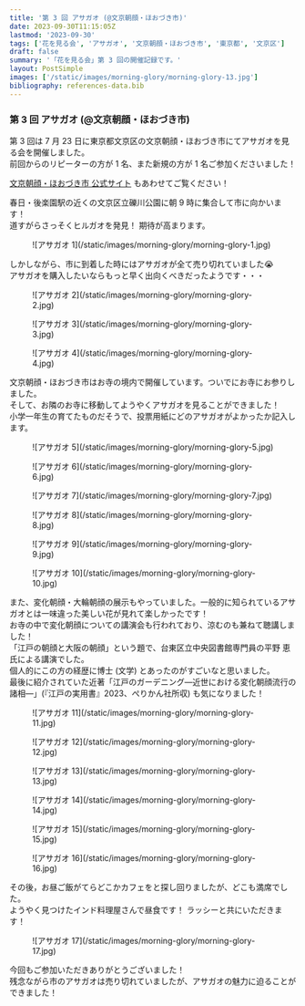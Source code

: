 ```yaml
---
title: '第 3 回 アサガオ (@文京朝顔・ほおづき市)'
date: 2023-09-30T11:15:05Z
lastmod: '2023-09-30'
tags: ['花を見る会', 'アサガオ', '文京朝顔・ほおづき市', '東京都', '文京区']
draft: false
summary: '「花を見る会」第 3 回の開催記録です。'
layout: PostSimple
images: ['/static/images/morning-glory/morning-glory-13.jpg']
bibliography: references-data.bib
---
```


### 第 3 回 アサガオ (@文京朝顔・ほおづき市)

第 3 回は 7 月 23 日に東京都文京区の文京朝顔・ほおづき市にてアサガオを見る会を開催しました。<br />
前回からのリピーターの方が 1 名、また新規の方が 1 名ご参加くださいました！

[文京朝顔・ほおづき市 公式サイト](https://www.city.bunkyo.lg.jp/bunka/kanko/event/matsuri/asagao.html) もあわせてご覧ください！

春日・後楽園駅の近くの文京区立礫川公園に朝 9 時に集合して市に向かいます！<br />
道すがらさっそくヒルガオを発見！ 期待が高まります。

<div className="-mx-2 flex flex-wrap overflow-hidden xl:-mx-2">
  <figure className="my-1 w-full overflow-hidden px-2 xl:my-1 xl:w-1/2 xl:px-2">
    ![アサガオ 1](/static/images/morning-glory/morning-glory-1.jpg)
  </figure>
</div>

しかしながら、市に到着した時にはアサガオが全て売り切れていました😭<br />
アサガオを購入したいならもっと早く出向くべきだったようです・・・

<div className="-mx-2 flex flex-wrap overflow-hidden xl:-mx-2">
  <figure className="my-1 w-full overflow-hidden px-2 xl:my-1 xl:w-1/2 xl:px-2">
    ![アサガオ 2](/static/images/morning-glory/morning-glory-2.jpg)
  </figure>
  <figure className="my-1 w-full overflow-hidden px-2 xl:my-1 xl:w-1/2 xl:px-2">
    ![アサガオ 3](/static/images/morning-glory/morning-glory-3.jpg)
  </figure>
  <figure className="my-1 w-full overflow-hidden px-2 xl:my-1 xl:w-1/2 xl:px-2">
    ![アサガオ 4](/static/images/morning-glory/morning-glory-4.jpg)
  </figure>
</div>

文京朝顔・ほおづき市はお寺の境内で開催しています。ついでにお寺にお参りしました。<br />
そして、お隣のお寺に移動してようやくアサガオを見ることができました！ <br />
小学一年生の育てたものだそうで、投票用紙にどのアサガオがよかったか記入します。

<div className="-mx-2 flex flex-wrap overflow-hidden xl:-mx-2">
  <figure className="my-1 w-full overflow-hidden px-2 xl:my-1 xl:w-1/2 xl:px-2">
    ![アサガオ 5](/static/images/morning-glory/morning-glory-5.jpg)
  </figure>
  <figure className="my-1 w-full overflow-hidden px-2 xl:my-1 xl:w-1/2 xl:px-2">
    ![アサガオ 6](/static/images/morning-glory/morning-glory-6.jpg)
  </figure>
  <figure className="my-1 w-full overflow-hidden px-2 xl:my-1 xl:w-1/2 xl:px-2">
    ![アサガオ 7](/static/images/morning-glory/morning-glory-7.jpg)
  </figure>
  <figure className="my-1 w-full overflow-hidden px-2 xl:my-1 xl:w-1/2 xl:px-2">
    ![アサガオ 8](/static/images/morning-glory/morning-glory-8.jpg)
  </figure>
  <figure className="my-1 w-full overflow-hidden px-2 xl:my-1 xl:w-1/2 xl:px-2">
    ![アサガオ 9](/static/images/morning-glory/morning-glory-9.jpg)
  </figure>
  <figure className="my-1 w-full overflow-hidden px-2 xl:my-1 xl:w-1/2 xl:px-2">
    ![アサガオ 10](/static/images/morning-glory/morning-glory-10.jpg)
  </figure>
</div>

また、変化朝顔・大輪朝顔の展示もやっていました。一般的に知られているアサガオとは一味違った美しい花が見れて楽しかったです！<br />
お寺の中で変化朝顔についての講演会も行われており、涼むのも兼ねて聴講しました！<br />
「江戸の朝顔と大阪の朝顔」という題で、台東区立中央図書館専門員の平野 恵氏による講演でした。<br />
個人的にこの方の経歴に博士 (文学) とあったのがすごいなと思いました。<br />
最後に紹介されていた近著「江戸のガーデニング—近世における変化朝顔流行の諸相—」(『江戸の実用書』2023、ぺりかん社所収) も気になりました！

<div className="-mx-2 flex flex-wrap overflow-hidden xl:-mx-2">
  <figure className="my-1 w-full overflow-hidden px-2 xl:my-1 xl:w-1/2 xl:px-2">
    ![アサガオ 11](/static/images/morning-glory/morning-glory-11.jpg)
  </figure>
  <figure className="my-1 w-full overflow-hidden px-2 xl:my-1 xl:w-1/2 xl:px-2">
    ![アサガオ 12](/static/images/morning-glory/morning-glory-12.jpg)
  </figure>
  <figure className="my-1 w-full overflow-hidden px-2 xl:my-1 xl:w-1/2 xl:px-2">
    ![アサガオ 13](/static/images/morning-glory/morning-glory-13.jpg)
  </figure>
  <figure className="my-1 w-full overflow-hidden px-2 xl:my-1 xl:w-1/2 xl:px-2">
    ![アサガオ 14](/static/images/morning-glory/morning-glory-14.jpg)
  </figure>
  <figure className="my-1 w-full overflow-hidden px-2 xl:my-1 xl:w-1/2 xl:px-2">
    ![アサガオ 15](/static/images/morning-glory/morning-glory-15.jpg)
  </figure>
  <figure className="my-1 w-full overflow-hidden px-2 xl:my-1 xl:w-1/2 xl:px-2">
    ![アサガオ 16](/static/images/morning-glory/morning-glory-16.jpg)
  </figure>
</div>

その後，お昼ご飯がてらどこかカフェをと探し回りましたが、どこも満席でした。<br />
ようやく見つけたインド料理屋さんで昼食です！ ラッシーと共にいただきます！

<div className="-mx-2 flex flex-wrap overflow-hidden xl:-mx-2">
  <figure className="my-1 w-full overflow-hidden px-2 xl:my-1 xl:w-1/2 xl:px-2">
    ![アサガオ 17](/static/images/morning-glory/morning-glory-17.jpg)
  </figure>
</div>

今回もご参加いただきありがとうございました！ <br />
残念ながら市のアサガオは売り切れていましたが、アサガオの魅力に迫ることができました！